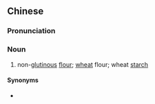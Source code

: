 ==Chinese==
{{zh-forms}}

===Pronunciation===
{{zh-pron
|m=chéngfěn
|c=dang6 fan2
|cat=n
}}

===Noun===
{{zh-noun}}

# non-[[glutinous]] [[flour]]; [[wheat]] flour; wheat [[starch]]

====Synonyms====
* {{zh-l|澄麵}}